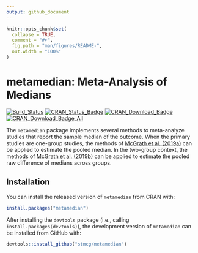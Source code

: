 ```yaml
---
output: github_document
---
```


<!-- README.md is generated from README.Rmd. Please edit that file -->

```r
knitr::opts_chunk$set(
  collapse = TRUE,
  comment = "#>",
  fig.path = "man/figures/README-",
  out.width = "100%"
)
```
# metamedian: Meta-Analysis of Medians

[![Build_Status](https://travis-ci.org/stmcg/metamedian.svg?branch=master)](https://travis-ci.org/stmcg/metamedian)
[![CRAN_Status_Badge](https://www.r-pkg.org/badges/version/metamedian)](https://cran.r-project.org/package=metamedian)
[![CRAN_Download_Badge](https://cranlogs.r-pkg.org/badges/metamedian)](https://www.r-pkg.org/pkg/metamedian)
[![CRAN_Download_Badge_All](https://cranlogs.r-pkg.org/badges/grand-total/metamedian)](https://www.r-pkg.org/pkg/metamedian)

The `metamedian` package implements several methods to meta-analyze studies that report the sample median of the outcome. When the primary studies are one-group studies, the methods of [McGrath et al. (2019a)](https://onlinelibrary.wiley.com/doi/abs/10.1002/sim.8013?af=R) can be applied to estimate the pooled median. In the two-group context, the methods of [McGrath et al. (2019b)](https://onlinelibrary.wiley.com/doi/abs/10.1002/bimj.201900036) can be applied to estimate the pooled raw difference of medians across groups.

## Installation

You can install the released version of `metamedian` from CRAN with:

``` r
install.packages("metamedian")
```

After installing the `devtools` package (i.e., calling `install.packages(devtools)`), the development version of `metamedian` can be installed from GitHub with:
``` r
devtools::install_github("stmcg/metamedian")
```

